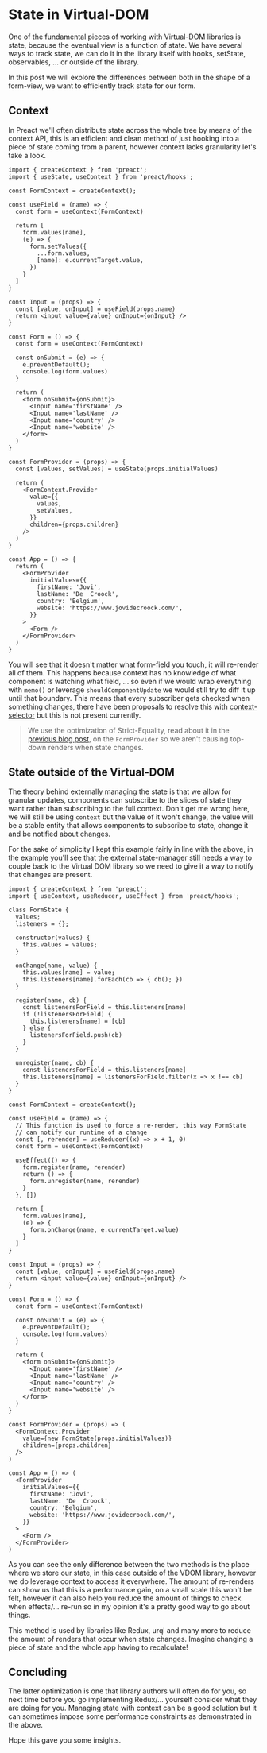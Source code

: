 

<CodeTheme />
<SEO
  title={documentProps.title}
  description={documentProps.description}
  keywords={documentProps.tags}
  image={documentProps.image}
/>

# State in Virtual-DOM

One of the fundamental pieces of working with Virtual-DOM libraries is state, because the eventual
view is a function of state.
We have several ways to track state, we can do it in the library itself with hooks, setState, observables, ...
or outside of the library.

In this post we will explore the differences between both in the shape of a form-view, we want to efficiently track
state for our form.

## Context

In Preact we'll often distribute state across the whole tree by means of the context API, this is an efficient
and clean method of just hooking into a piece of state coming from a parent, however context lacks granularity
let's take a look.

```
import { createContext } from 'preact';
import { useState, useContext } from 'preact/hooks';

const FormContext = createContext();

const useField = (name) => {
  const form = useContext(FormContext)

  return [
    form.values[name],
    (e) => {
      form.setValues({
        ...form.values,
        [name]: e.currentTarget.value,
      })
    }
  ]
}

const Input = (props) => {
  const [value, onInput] = useField(props.name)
  return <input value={value} onInput={onInput} />
}

const Form = () => {
  const form = useContext(FormContext)

  const onSubmit = (e) => {
    e.preventDefault();
    console.log(form.values)
  }

  return (
    <form onSubmit={onSubmit}>
      <Input name='firstName' />
      <Input name='lastName' />
      <Input name='country' />
      <Input name='website' />
    </form>
  )
}

const FormProvider = (props) => {
  const [values, setValues] = useState(props.initialValues)

  return (
    <FormContext.Provider
      value={{
        values,
        setValues,
      }}
      children={props.children}
    />
  )
}

const App = () => {
  return (
    <FormProvider
      initialValues={{
        firstName: 'Jovi',
        lastName: 'De  Croock',
        country: 'Belgium',
        website: 'https://www.jovidecroock.com/',
      }}
    >
      <Form />
    </FormProvider>
  )
}
```

<ContextForm />

You will see that it doesn't matter what form-field you touch, it will re-render all of them.
This happens because context has no knowledge of what component is watching what field, ... so
even if we would wrap everything with `memo()` or leverage `shouldComponentUpdate` we would still
try to diff it up until that boundary.
This means that every subscriber gets checked when something changes, there have been proposals to resolve
this with [context-selector](https://github.com/reactjs/rfcs/pull/119) but this is not present currently.

> We use the optimization of Strict-Equality, read about it in the [previous blog post](https://www.jovidecroock.com/blog/vdom-compilers),
> on the `FormProvider` so we aren't causing top-down renders when state changes.

## State outside of the Virtual-DOM

The theory behind externally managing the state is that we allow for granular updates, components can
subscribe to the slices of state they want rather than subscribing to the full context.
Don't get me wrong here, we will still be using `context` but the value of it won't change, the value
will be a stable entity that allows components to subscribe to state, change it and be notified about changes.

For the sake of simplicity I kept this example fairly in line with the above, in the example you'll see that the
external state-manager still needs a way to couple back to the Virtual DOM library so we need to give it a way to notify
that changes are present.

```
import { createContext } from 'preact';
import { useContext, useReducer, useEffect } from 'preact/hooks';

class FormState {
  values;
  listeners = {};

  constructor(values) {
    this.values = values;
  }

  onChange(name, value) {
    this.values[name] = value;
    this.listeners[name].forEach(cb => { cb(); })
  }

  register(name, cb) {
    const listenersForField = this.listeners[name]
    if (!listenersForField) {
      this.listeners[name] = [cb]
    } else {
      listenersForField.push(cb)
    }
  }

  unregister(name, cb) {
    const listenersForField = this.listeners[name]
    this.listeners[name] = listenersForField.filter(x => x !== cb)
  }
}

const FormContext = createContext();

const useField = (name) => {
  // This function is used to force a re-render, this way FormState
  // can notify our runtime of a change
  const [, rerender] = useReducer((x) => x + 1, 0)
  const form = useContext(FormContext)

  useEffect(() => {
    form.register(name, rerender)
    return () => {
      form.unregister(name, rerender)
    }
  }, [])

  return [
    form.values[name],
    (e) => {
      form.onChange(name, e.currentTarget.value)
    }
  ]
}

const Input = (props) => {
  const [value, onInput] = useField(props.name)
  return <input value={value} onInput={onInput} />
}

const Form = () => {
  const form = useContext(FormContext)

  const onSubmit = (e) => {
    e.preventDefault();
    console.log(form.values)
  }

  return (
    <form onSubmit={onSubmit}>
      <Input name='firstName' />
      <Input name='lastName' />
      <Input name='country' />
      <Input name='website' />
    </form>
  )
}

const FormProvider = (props) => (
  <FormContext.Provider
    value={new FormState(props.initialValues)}
    children={props.children}
  />
)

const App = () => (
  <FormProvider
    initialValues={{
      firstName: 'Jovi',
      lastName: 'De  Croock',
      country: 'Belgium',
      website: 'https://www.jovidecroock.com/',
    }}
  >
    <Form />
  </FormProvider>
)
```

<ExternalForm />

As you can see the only difference between the two methods is the place where we store
our state, in this case outside of the VDOM library, however we do leverage context
to access it everywhere.
The amount of re-renders can show us that this is a performance gain, on a small scale
this won't be felt, however it can also help you reduce the amount of things to check when
effects/... re-run so in my opinion it's a pretty good way to go about things.

This method is used by libraries like Redux, urql and many more to reduce the amount of
renders that occur when state changes. Imagine changing a piece of state and the whole app
having to recalculate!

## Concluding

The latter optimization is one that library authors will often do for you, so next time before you
go implementing Redux/... yourself consider what they are doing for you.
Managing state with context can be a good solution but it can sometimes impose some performance constraints
as demonstrated in the above.

Hope this gave you some insights.
